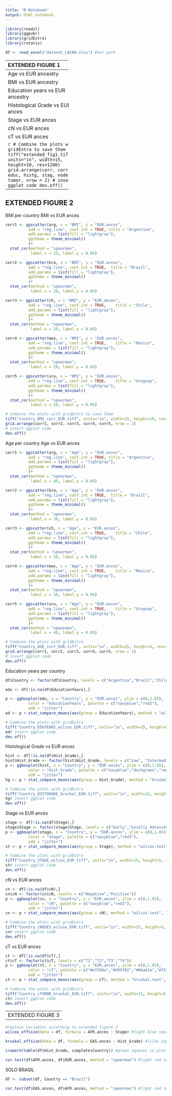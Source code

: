 ---
title: "R Notebook"
output: html_notebook
---

```{r}
library(readxl)
library(ggpubr)
library(gridExtra)
library(rstatix)
```

```{r}
df <- read_excel("dataset_LACRN.xlsx") #set path
```

---------------------------
EXTENDED FIGURE 1
---------------------------
Age vs EUR ancestry
```{r}
corr <- ggscatter(df, x = "Age", y = "EUR.ances",
          add = "reg.line", conf.int = TRUE,    
          add.params = list(fill = "lightgray"),
          ggtheme = theme_minimal()
          )+
  stat_cor(method = "spearman",
           label.x = 60, label.y = 0.05) 
```

BMI vs EUR ancestry
```{r}
corr2 <- ggscatter(df, x = "BMI", y = "EUR.ances",
          add = "reg.line", conf.int = TRUE,    
          add.params = list(fill = "lightgray"),
          ggtheme = theme_minimal()
          )+
  stat_cor(method = "spearman",
           label.x = 35, label.y = 0.05)
```

Education years vs EUR ancestry
```{r}
edu <- df[!is.na(df$EducationYears),]
educ <- ggplot(edu, aes(x=edu$EducationYears, y=EUR.ances, fill = edu$EducationYears)) + 
   geom_quasirandom(width = 0.4, aes(color = EducationYears))+
 scale_fill_manual(values=c("navyblue","red3"))+
  scale_color_manual(values=c("navyblue","red3"))+
  geom_boxplot(fill="white", alpha = 0) +
  theme(legend.position="none", panel.background = element_blank())+labs(x="Education Years", y = "EUR Ancestry")+
  theme_classic() + theme(legend.position = "none", axis.text.x = element_text(size = 10, color = "black"), axis.text.y = element_text(size = 10, color = "black")) + annotate("text",x=1.5, y=1.1, label="Wilcoxon p-value = 0.984", size = 3.5, fontface="italic")
```

Histological Grade vs EUR ances
```{r}
hist <- df[!is.na(df$Hist_Grade),]
hist$Hist_Grade <- factor(hist$Hist_Grade, levels = c("Low", "Intermediate","High"))
histg <- ggplot(hist, aes(x=hist$Hist_Grade, y=EUR.ances, fill = hist$Hist_Grade)) + 
   geom_quasirandom(width = 0.4, aes(color = Hist_Grade))+
 scale_fill_manual(values=c("navyblue","darkgreen","red3"))+
  scale_color_manual(values=c("navyblue","darkgreen","red3"))+
  geom_boxplot(fill="white", alpha = 0) +
  theme(legend.position="none", panel.background = element_blank())+labs(x="Histological grade", y = "EUR Ancestry")+
  theme_classic() + theme(legend.position = "none", axis.text.x = element_text(size = 10, color = "black"), axis.text.y = element_text(size = 10, color = "black")) + annotate("text",x=1.5, y=1.1, label="Wilcoxon p-value = 0.344", size = 3.5, fontface="italic")
```

Stage vs EUR ances
```{r}
stage <- df[!is.na(df$Stage),]
stage$Stage <- factor(stage$Stage, levels = c("Early","Locally Advanced"))
stag <- ggplot(stage, aes(x=stage$Stage, y=EUR.ances, fill = stage$Stage)) + 
   geom_quasirandom(width = 0.4, aes(color = Stage))+
 scale_fill_manual(values=c("navyblue","red3"))+
  scale_color_manual(values=c("navyblue","red3"))+
  geom_boxplot(fill="white", alpha = 0) +
  theme(legend.position="none", panel.background = element_blank())+labs(x="Stage", y = "EUR Ancestry")+
  theme_classic() + theme(legend.position = "none", axis.text.x = element_text(size = 10, color = "black"), axis.text.y = element_text(size = 10, color = "black")) + annotate("text",x=1.5, y=1.1, label="Wilcoxon p-value < 0.001", size = 3.5, fontface="italic")
```

cN vs EUR ances
```{r}
cn <- df[!is.na(df$cN),]
cn$cN <- factor(cn$cN, levels = c("Negative","Positive"))
node <- ggplot(cn, aes(x=cn$cN, y=EUR.ances, fill = cn$cN)) + 
   geom_quasirandom(width = 0.4, aes(color = cN))+
 scale_fill_manual(values=c("navyblue","red3"))+
  scale_color_manual(values=c("navyblue","red3"))+
  geom_boxplot(fill="white", alpha = 0) +
  theme(legend.position="none", panel.background = element_blank())+labs(x="cN", y = "EUR Ancestry")+
  theme_classic() + theme(legend.position = "none", axis.text.x = element_text(size = 10, color = "black"), axis.text.y = element_text(size = 10, color = "black")) + annotate("text",x=1.5, y=1.1, label="Wilcoxon p-value < 0.001", size = 3.5, fontface="italic")
```

cT vs EUR ances
```{r}
ct <- df[!is.na(df$cT),]
ct$cT <- factor(ct$cT, levels = c("T1","T2","T3","T4"))
tumor <- ggplot(ct, aes(x=ct$cT, y=EUR.ances, fill = ct$cT)) + 
   geom_quasirandom(width = 0.4, aes(color = cT))+
 scale_fill_manual(values=c("#e7298a","#d95f02","#66a61e","#7570b3"))+
  scale_color_manual(values=c("#e7298a","#d95f02","#66a61e","#7570b3"))+
  geom_boxplot(fill="white", alpha = 0) +
  theme(legend.position="none", panel.background = element_blank())+labs(x="cN", y = "EUR Ancestry")+
  theme_classic() + theme(legend.position = "none", axis.text.x = element_text(size = 10, color = "black"), axis.text.y = element_text(size = 10, color = "black")) + annotate("text",x=1.5, y=1.1, label="Wilcoxon p-value = 0.053", size = 3.5, fontface="italic")
```

```{r}
# Combine the plots with gridExtra to save them
tiff("extended_fig1.tiff", units="in", width=15, height=10, res=1200)
grid.arrange(corr, corr2, educ, histg, stag, node, tumor, nrow = 2) 
# insert ggplot code
dev.off()
```

---------------------------
EXTENDED FIGURE 2
---------------------------
BMI per country
BMI vs EUR ances
```{r}
corr1 <- ggscatter(arg, x = "BMI", y = "EUR.ances",
          add = "reg.line", conf.int = TRUE, title = "Argentina",    
          add.params = list(fill = "lightgray"),
          ggtheme = theme_minimal()
          )+
  stat_cor(method = "spearman", 
           label.x = 25, label.y = 0.05)

corr2 <- ggscatter(bra, x = "BMI", y = "EUR.ances",
          add = "reg.line", conf.int = TRUE,  title = "Brazil",    
          add.params = list(fill = "lightgray"),
          ggtheme = theme_minimal()
          )+
  stat_cor(method = "spearman", 
           label.x = 20, label.y = 0.05)

corr3 <- ggscatter(ch, x = "BMI", y = "EUR.ances",
          add = "reg.line", conf.int = TRUE,    title = "Chile",  
          add.params = list(fill = "lightgray"),
          ggtheme = theme_minimal()
          )+
  stat_cor(method = "spearman", 
           label.x = 20, label.y = 0.05)

corr4 <- ggscatter(mex, x = "BMI", y = "EUR.ances",
          add = "reg.line", conf.int = TRUE,    title = "Mexico",  
          add.params = list(fill = "lightgray"),
          ggtheme = theme_minimal()
          )+
  stat_cor(method = "spearman", 
           label.x = 20, label.y = 0.05)

corr5 <- ggscatter(uru, x = "BMI", y = "EUR.ances",
          add = "reg.line", conf.int = TRUE,    title = "Uruguay",  
          add.params = list(fill = "lightgray"),
          ggtheme = theme_minimal()
          )+
  stat_cor(method = "spearman", 
           label.x = 20, label.y = 0.05)
```

```{r}
# Combine the plots with gridExtra to save them
tiff("Country_BMI_corr_EUR.tiff", units="in", width=15, height=10, res=1200)
grid.arrange(corr1, corr2, corr3, corr4, corr5, nrow = 2) 
# insert ggplot code
dev.off()
```

Age per country
Age vs EUR ances
```{r}
corr1 <- ggscatter(arg, x = "Age", y = "EUR.ances",
          add = "reg.line", conf.int = TRUE, title = "Argentina",    
          add.params = list(fill = "lightgray"),
          ggtheme = theme_minimal()
          )+
  stat_cor(method = "spearman", 
           label.x = 40, label.y = 0.05)

corr2 <- ggscatter(bra, x = "Age", y = "EUR.ances",
          add = "reg.line", conf.int = TRUE,  title = "Brazil",    
          add.params = list(fill = "lightgray"),
          ggtheme = theme_minimal()
          )+
  stat_cor(method = "spearman", 
           label.x = 30, label.y = 0.05)

corr3 <- ggscatter(ch, x = "Age", y = "EUR.ances",
          add = "reg.line", conf.int = TRUE,    title = "Chile",  
          add.params = list(fill = "lightgray"),
          ggtheme = theme_minimal()
          )+
  stat_cor(method = "spearman", 
           label.x = 30, label.y = 0.05)

corr4 <- ggscatter(mex, x = "Age", y = "EUR.ances",
          add = "reg.line", conf.int = TRUE,    title = "Mexico",  
          add.params = list(fill = "lightgray"),
          ggtheme = theme_minimal()
          )+
  stat_cor(method = "spearman", 
           label.x = 30, label.y = 0.05)

corr5 <- ggscatter(uru, x = "Age", y = "EUR.ances",
          add = "reg.line", conf.int = TRUE,    title = "Uruguay",  
          add.params = list(fill = "lightgray"),
          ggtheme = theme_minimal()
          )+
  stat_cor(method = "spearman", 
           label.x = 40, label.y = 0.05)
```

```{r}
# Combine the plots with gridExtra
tiff("Country_AGE_corr_EUR.tiff", units="in", width=15, height=5, res=1200)
grid.arrange(corr1, corr2, corr3, corr4, corr5, nrow = 1) 
# insert ggplot code
dev.off()
```

Education years per country
```{r}
df$Country <- factor(df$Country, levels = c("Argentina","Brazil","Chile","Mexico","Uruguay")) #alphabetical order 
```

```{r}
edu <- df[!is.na(df$EducationYears),]

p <- ggboxplot(edu, x = "Country", y = "EUR.ances", ylim = c(0,1.05),
          color = "EducationYears", palette = c("navyblue","red3"),
          add = "jitter")
ed <- p + stat_compare_means(aes(group = EducationYears), method = "wilcox.test", label = "p.format", label.y = 1.05)
```

```{r}
# Combine the plots with gridExtra
tiff("Country_EDUYEARS_wilcox_EUR.tiff", units="in", width=15, height=5, res=1200)
ed# insert ggplot code
dev.off()
```

Histological Grade vs EUR ances
```{r}
hist <- df[!is.na(df$Hist_Grade),]
hist$Hist_Grade <- factor(hist$Hist_Grade, levels = c("Low", "Intermediate", "High"))
p <- ggboxplot(hist, x = "Country", y = "EUR.ances", ylim = c(0,1.05),
          color = "Hist_Grade", palette = c("navyblue","darkgreen","red3"),
          add = "jitter")
hg <- p + stat_compare_means(aes(group = Hist_Grade), method = "kruskal.test", label = "p.format",   label.y = 1.05)
```

```{r}
# Combine the plots with gridExtra
tiff("Country_HISTGRADE_kruskal_EUR.tiff", units="in", width=15, height=5, res=1200)
hg# insert ggplot code
dev.off()
```

Stage vs EUR ances
```{r}
stage <- df[!is.na(df$Stage),]
stage$Stage <- factor(stage$Stage, levels = c("Early","Locally Advanced"))
p <- ggboxplot(stage, x = "Country", y = "EUR.ances", ylim = c(0,1.05),
          color = "Stage", palette = c("navyblue","red3"),
          add = "jitter")
st <- p + stat_compare_means(aes(group = Stage), method = "wilcox.test", label = "p.format",   label.y = 1.05)
```

```{r}
# Combine the plots with gridExtra
tiff("Country_STAGE_wilcox_EUR.tiff", units="in", width=15, height=5, res=1200)
st# insert ggplot code
dev.off()
```

cN vs EUR ances
```{r}
cn <- df[!is.na(df$cN),]
cn$cN <- factor(cn$cN, levels = c("Negative","Positive"))
p <- ggboxplot(cn, x = "Country", y = "EUR.ances", ylim = c(0,1.05),
          color = "cN", palette = c("navyblue","red3"),
          add = "jitter")
cn <- p + stat_compare_means(aes(group = cN), method = "wilcox.test", label = "p.format",   label.y = 1.05)
```

```{r}
# Combine the plots with gridExtra
tiff("Country_cNODES_wilcox_EUR.tiff", units="in", width=15, height=5, res=1200)
cn# insert ggplot code
dev.off()
```

cT vs EUR ances
```{r}
ct <- df[!is.na(df$cT),]
ct$cT <- factor(ct$cT, levels = c("T1","T2","T3","T4"))
p <- ggboxplot(ct, x = "Country", y = "EUR.ances", ylim = c(0,1.05),
          color = "cT", palette = c("#e7298a","#d95f02","#66a61e","#7570b3"),
          add = "jitter")
ct <- p + stat_compare_means(aes(group = cT), method = "kruskal.test", label = "p.format",   label.y = 1.05)
```

```{r}
# Combine the plots with gridExtra
tiff("Country_cTUMOR_kruskal_EUR.tiff", units="in", width=15, height=5, res=1200)
ct# insert ggplot code
dev.off()
```

---------------------------
EXTENDED FIGURE 3
---------------------------
```{r}
#replace variables according to extended figure 3
wilcox_effsize(data = df, formula = AFR.ances ~ Stage) #light blue squares in plot

kruskal_effsize(data = df, formula = EAS.ances ~ Hist_Grade) #lilac squares in plot

cramerV(table(df$Hist_Grade, complete$Country)) #green squares in plot

cor.test(df$AFR.ances, df$EUR.ances, method = "spearman") #light red squares in plot
```

SOLO BRASIL
```{r}
df <- subset(df, Country == "Brazil")

cor.test(df$EAS.ances, df$AFR.ances, method = "spearman") #light red squares in plot
```
